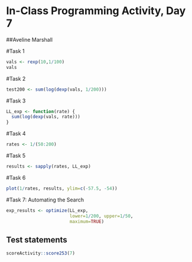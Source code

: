# In-Class Programming Activity, Day 7

##Aveline Marshall

#Task 1 
```r
vals <- rexp(10,1/100)
vals
```

#Task 2
```r
test200 <- sum(log(dexp(vals, 1/200)))
```

#Task 3
```r
LL_exp <- function(rate) {
  sum(log(dexp(vals, rate)))
}
```

#Task 4
```r
rates <- 1/(50:200)
```

#Task 5 
```r
results <- sapply(rates, LL_exp)
```

#Task 6
```r
plot(1/rates, results, ylim=c(-57.5, -54))
```

#Task 7: Automating the Search
```r
exp_results <- optimize(LL_exp, 
                        lower=1/200, upper=1/50, 
                        maximum=TRUE)
```


## Test statements

```r
scoreActivity::score253(7)
```